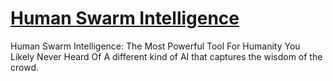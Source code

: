 # [Human Swarm Intelligence](@https://joshketry.substack.com/p/human-swarm-intelligence-the-most)


Human Swarm Intelligence: The Most Powerful Tool For Humanity You Likely Never Heard Of
A different kind of AI that captures the wisdom of the crowd.
